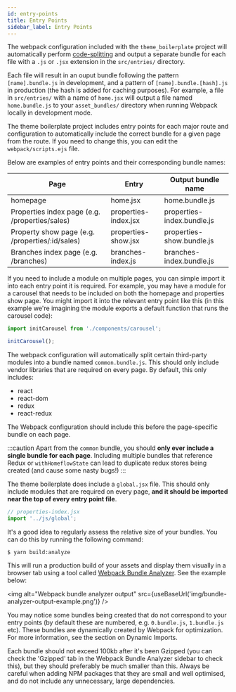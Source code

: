 ```yaml
---
id: entry-points
title: Entry Points
sidebar_label: Entry Points
---
```



The webpack configuration included with the `theme_boilerplate` project will automatically perform [code-splitting](https://webpack.js.org/guides/code-splitting/) and output a separate bundle for each file with a `.js` or `.jsx` extension in the `src/entries/` directory.

Each file will result in an ouput bundle following the pattern `[name].bundle.js` in development, and a pattern of `[name].bundle.[hash].js` in production (the hash is added for caching purposes). For example, a file in `src/entries/` with a name of `home.jsx` will output a file named `home.bundle.js` to your `asset_bundles/` directory when running Webpack locally in development mode.

The theme boilerplate project includes entry points for each major route and configuration to automatically include the correct bundle for a given page from the route. If you need to change this, you can edit the `webpack/scripts.ejs` file.

Below are examples of entry points and their corresponding bundle names:

| Page                                              | Entry                  | Output bundle name          |
|---------------------------------------------------|------------------------|-----------------------------|
| homepage                                          | home.jsx               | home.bundle.js              |
| Properties index page (e.g. /properties/sales)    | properties-index.jsx   | properties-index.bundle.js  |
| Property show page (e.g. /properties/:id/sales)   | properties-show.jsx    | properties-show.bundle.js   |
| Branches index page (e.g. /branches)              | branches-index.js      | branches-index.bundle.js    |

If you need to include a module on multiple pages, you can simple import it into each entry point it is required. For example, you may have a module for a carousel that needs to be included on both the homepage and properties show page. You might import it into the relevant entry point like this (in this example we're imagining the module exports a default function that runs the carousel code):

```js
import initCarousel from './components/carousel';

initCarousel();
```

The webpack configuration will automatically split certain third-party modules into a bundle named `common.bundle.js`. This should only include vendor libraries that are required on every page. By default, this only includes:

- react
- react-dom
- redux
- react-redux

The Webpack configuration should include this before the page-specific bundle on each page.

:::caution
Apart from the `common` bundle, you should **only ever include a single bundle for each page**. Including multiple bundles that reference Redux or `withHomeflowState` can lead to duplicate redux stores being created (and cause some nasty bugs!)
:::

The theme boilerplate does include a `global.jsx` file. This should only include modules that are required on every page, **and it should be imported near the top of every entry point file**.

```js
// properties-index.jsx
import '../js/global';
```

It's a good idea to regularly assess the relative size of your bundles. You can do this by running the following command:

```
$ yarn build:analyze
```

This will run a production build of your assets and display them visually in a browser tab using a tool called [Webpack Bundle Analyzer](https://www.npmjs.com/package/webpack-bundle-analyzer). See the example below:

<img alt="Webpack bundle analyzer output" src={useBaseUrl('img/bundle-analyzer-output-example.png')} />

You may notice some bundles being created that do not correspond to your entry points (by default these are numbered, e.g. `0.bundle.js`, `1.bundle.js` etc). These bundles are dynamically created by Webpack for optimization. For more information, see the section on Dynamic Imports.

Each bundle should not exceed 100kb after it's been Gzipped (you can check the 'Gzipped' tab in the Webpack Bundle Analyzer sidebar to check this), but they should preferably be much smaller than this. Always be careful when adding NPM packages that they are small and well optimised, and do not include any unnecessary, large dependencies.
